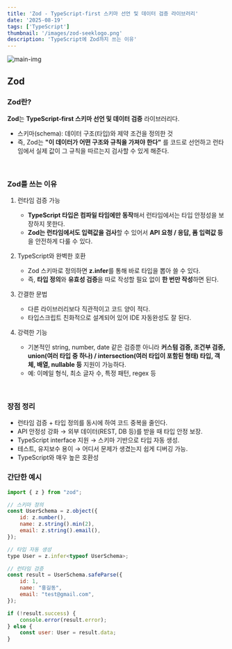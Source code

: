```yaml
---
title: 'Zod - TypeScript-first 스키마 선언 및 데이터 검증 라이브러리'
date: '2025-08-19'
tags: ['TypeScript']
thumbnail: '/images/zod-seeklogo.png'
description: 'TypeScript에 Zod까지 쓰는 이유'
---
```


<img src="/images/zod-seeklogo.png" alt="main-img" className="rounded-xl" />
<br />

## Zod

### Zod란?

**Zod**는 **TypeScript-first 스키마 선언 및 데이터 검증** 라이브러리다.
- 스키마(schema): 데이터 구조(타입)와 제약 조건을 정의한 것
- 즉, Zod는 **"이 데이터가 어떤 구조와 규칙을 가져야 한다"** 를 코드로 선언하고 런타임에서 실제 값이 그 규칙을 따르는지 검사할 수 있게 해준다.
<br />

### Zod를 쓰는 이유

1. 런타임 검증 가능
    - **TypeScript 타입은 컴파일 타임에만 동작**해서 런타임에서는 타입 안정성을 보장하지 못한다.
    - **Zod는 런타임에서도 입력값을 검사**할 수 있어서 **API 요청 / 응답, 폼 입력값 등**을 안전하게 다룰 수 있다.

2. TypeScript와 완벽한 호환
    - Zod 스키마로 정의하면 **z.infer**를 통해 바로 타입을 뽑아 쓸 수 있다.
    - 즉, **타입 정의**와 **유효성 검증**을 따로 작성할 필요 없이 **한 번만 작성**하면 된다.

3. 간결한 문법
    - 다른 라이브러리보다 직관적이고 코드 양이 적다.
    - 타입스크립트 친화적으로 설계되어 있어 IDE 자동완성도 잘 된다.

4. 강력한 기능
    - 기본적인 string, number, date 같은 검증뿐 아니라 **커스텀 검증, 조건부 검증, union(여러 타입 중 하나) / intersection(여러 타입이 포함된 형태) 타입, 객체, 배열, nullable 등** 지원이 가능하다.
    - 예: 이메일 형식, 최소 글자 수, 특정 패턴, regex 등
<br />

### 장점 정리

- 런타임 검증 + 타입 정의를 동시에 하여 코드 중복을 줄인다.
- API 안정성 강화 → 외부 데이터(REST, DB 등)를 받을 때 타입 안정 보장.
- TypeScript interface 지원 → 스키마 기반으로 타입 자동 생성.
- 테스트, 유지보수 용이 → 어디서 문제가 생겼는지 쉽게 디버깅 가능.
- TypeScript와 매우 높은 호환성

### 간단한 예시

```js
import { z } from "zod";

// 스키마 정의
const UserSchema = z.object({
    id: z.number(),
    name: z.string().min(2),
    email: z.string().email(),
});

// 타입 자동 생성
type User = z.infer<typeof UserSchema>;

// 런타임 검증
const result = UserSchema.safeParse({
    id: 1,
    name: "홍길동",
    email: "test@gmail.com",
});

if (!result.success) {
    console.error(result.error);
} else {
    const user: User = result.data;
}
```